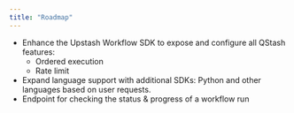 ```yaml
---
title: "Roadmap"
---
```

- Enhance the Upstash Workflow SDK to expose and configure all QStash features:
  - Ordered execution
  - Rate limit
- Expand language support with additional SDKs: Python and other languages based on user requests.
- Endpoint for checking the status & progress of a workflow run